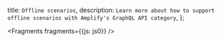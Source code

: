   title: `Offline scenarios`,
  description: `Learn more about how to support offline scenarios with Amplify's GraphQL API category`,
};


<Fragments fragments={{js: js0}} />